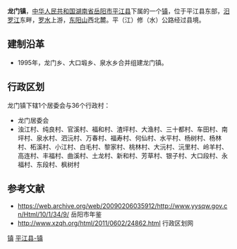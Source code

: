 {{中国乡级行政区<!---乡级行政区专用模板--->
|行政区全称 = 龙门镇
|景观照片文件名 = 
|景观照片描述 = 
|位置图文件名 = 
|位置图描述 = 
|汉语拼音 = 
|通用拼音 = 
|上级行政区 = [[湖南省|湖南省]][[岳阳市|岳阳市]][[平江县|平江县]]
|行政区类别 = 镇
|行政区划代码 = 430626105
|建置时间 = 1995年
|政府驻地 = 三十都
|地理坐标 = 
|毗邻 = 
|行政区划 = 37
|村委会 = 36
|居委会 = 1
|总面积 = 205平方公里
|户籍人口 = 3.6万
|户籍人口年份 = 2009
|常住人口 = 
|常住人口年份 = 
|人口密度 = 
|GDP = 
|GDP年份 = 
|邮政编码 =  
|电话区号 = 
|时区 = UTC+8（[[东八区|东八区]]）
|官方网站 = 
|网站名称 = 
}}
'''龙门镇'''，[[中华人民共和国|中华人民共和国]][[湖南省|湖南省]][[岳阳市|岳阳市]][[平江县|平江县]]下属的一个[[镇|镇]]，位于平江县东部，[[汨罗江|汨罗江]]东畔，[[罗水|罗水]]上游，[[东阳山|东阳山]]西北麓。平（江）修（水）公路经过县境。

==建制沿革==
*1995年，龙门乡、大口塅乡、泉水乡合并组建龙门镇。

==行政区划==
龙门镇下辖1个居委会与36个行政村：
*龙门居委会
*浊江村、纯良村、官溪村、福和村、渣坪村、大渔村、三十都村、车田村、南坪村、泉水村、泗沅村、万春村、福寿村、何仙村、水平村、杨树村、杨林村、柘溪村、小江村、白毛村、黎家村、桃林村、大沅村、沅里村、岭羊村、高连村、丰福村、曲溪村、土龙村、新和村、芳草村、银子村、大口段村、永福村、东段村、枫树村

==参考文献==
*https://web.archive.org/web/20090206035912/http://www.yysqw.gov.cn/Html/10/1/34/9/ 岳阳市年鉴
*http://www.xzqh.org/html/2011/0602/24862.html{{dead link|date=2018年5月 |bot=InternetArchiveBot |fix-attempted=yes }} 行政区划网

{{湖南小作品}}
{{平江县行政区划}}

[[Category:平江县行政区划|镇]]
[[Category:岳阳乡镇|平江县-镇]]